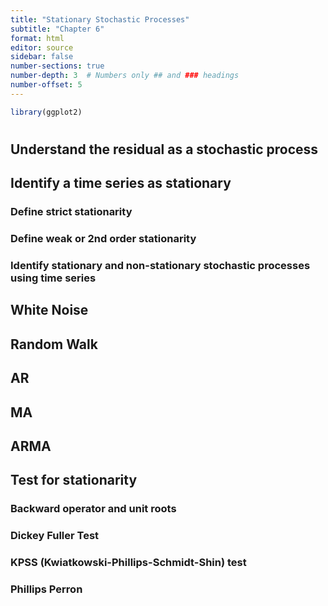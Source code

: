```yaml
---
title: "Stationary Stochastic Processes"
subtitle: "Chapter 6"
format: html
editor: source
sidebar: false
number-sections: true
number-depth: 3  # Numbers only ## and ### headings
number-offset: 5
---
```


```r
library(ggplot2)
```

#

## Understand the residual as a stochastic process

## Identify a time series as stationary

### Define strict stationarity

### Define weak or 2nd order stationarity

### Identify stationary and non-stationary stochastic processes using time series

## White Noise

## Random Walk

## AR

## MA

## ARMA

## Test for stationarity

### Backward operator and unit roots

### Dickey Fuller Test

### KPSS (Kwiatkowski-Phillips-Schmidt-Shin) test

### Phillips Perron
